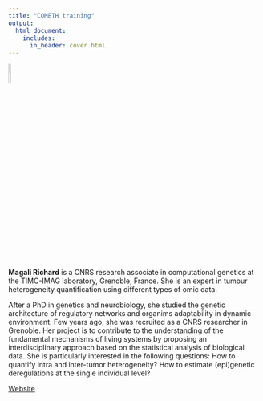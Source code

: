 ```yaml
---
title: "COMETH training"
output:
  html_document:
    includes:
      in_header: cover.html
---
```

![](pictures/magali.png){width=10%}  
<br>
**Magali Richard** is a CNRS research associate in computational genetics at the TIMC-IMAG laboratory, Grenoble, France. She is an expert in tumour heterogeneity quantification using different types of omic data.

After a PhD in genetics and neurobiology, she studied the genetic architecture of regulatory networks and organims adaptability in dynamic environment. Few years ago, she was recruited as a CNRS researcher in Grenoble. Her project is to contribute to the understanding of the fundamental mechanisms of living systems by proposing an interdisciplinary approach based on the statistical analysis of biological data. She is particularly interested in the following questions: How to quantify intra and inter-tumor heterogeneity? How to estimate (epi)genetic deregulations at the single individual level?

[Website](http://membres-timc.imag.fr/Magali.Richard/)